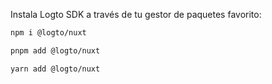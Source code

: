 
Instala Logto SDK a través de tu gestor de paquetes favorito:

<Tabs>

  <TabItem value="npm" label="npm">

```bash
npm i @logto/nuxt
```

  </TabItem>
  <TabItem value="pnpm" label="pnpm">

```bash
pnpm add @logto/nuxt
```

  </TabItem>
  <TabItem value="yarn" label="Yarn">

```bash
yarn add @logto/nuxt
```

  </TabItem>

</Tabs>
